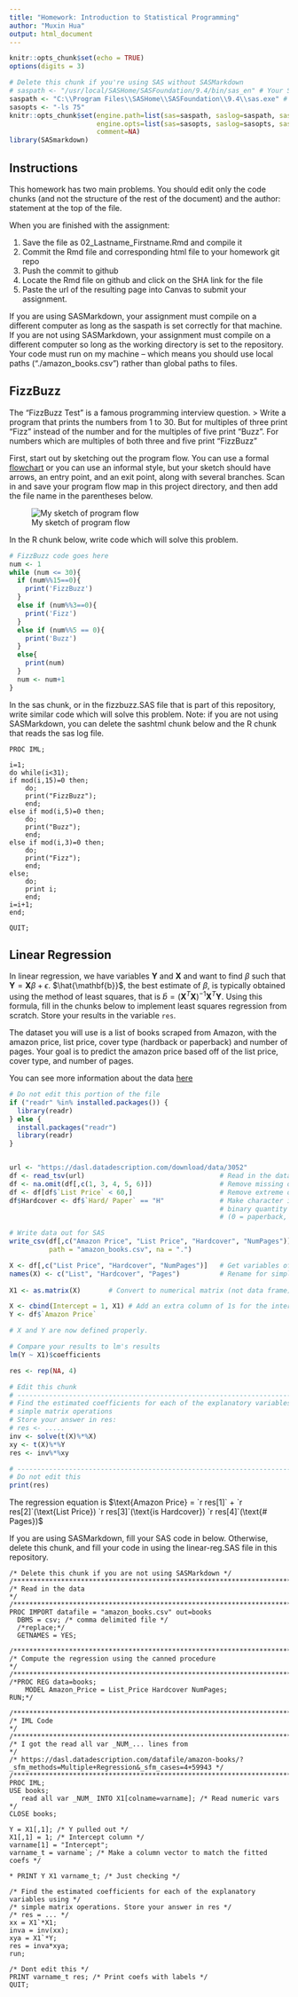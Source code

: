```yaml
---
title: "Homework: Introduction to Statistical Programming"
author: "Muxin Hua"
output: html_document
---
```


```r
knitr::opts_chunk$set(echo = TRUE)
options(digits = 3)
```

```r
# Delete this chunk if you're using SAS without SASMarkdown
# saspath <- "/usr/local/SASHome/SASFoundation/9.4/bin/sas_en" # Your SAS path goes here
saspath <- "C:\\Program Files\\SASHome\\SASFoundation\\9.4\\sas.exe" # Your SAS path goes here
sasopts <- "-ls 75"
knitr::opts_chunk$set(engine.path=list(sas=saspath, saslog=saspath, sashtml=saspath),
                      engine.opts=list(sas=sasopts, saslog=sasopts, sashtml=sasopts), 
                      comment=NA)
library(SASmarkdown)
```
## Instructions
This homework has two main problems. You should edit only the code chunks (and not the structure of the rest of the document) and the author: statement at the top of the file. 

When you are finished with the assignment: 

1. Save the file as 02_Lastname_Firstname.Rmd and compile it
2. Commit the Rmd file and corresponding html file to your homework git repo
3. Push the commit to github
4. Locate the Rmd file on github and click on the SHA link for the file
5. Paste the url of the resulting page into Canvas to submit your assignment.

If you are using SASMarkdown, your assignment must compile on a different computer as long as the saspath is set correctly for that machine.
If you are not using SASMarkdown, your assignment must compile on a different computer so long as the working directory is set to the repository. Your code must run on my machine -- which means you should use local paths ("./amazon_books.csv") rather than global paths to files.

## FizzBuzz

The "FizzBuzz Test" is a famous programming interview question. 
> Write a program that prints the numbers from 1 to 30. But for multiples of three print “Fizz” instead of the number and for the multiples of five print “Buzz”. For numbers which are multiples of both three and five print "FizzBuzz"

First, start out by sketching out the program flow. You can use a formal [flowchart](https://www.programiz.com/article/flowchart-programming) or you can use an informal style, but your sketch should have arrows, an entry point, and an exit point, along with several branches. Scan in and save your program flow map in this project directory, and then add the file name in the parentheses below.

![My sketch of program flow](./my-file-name.jpg)

In the R chunk below, write code which will solve this problem. 

```r

# FizzBuzz code goes here
num <- 1
while (num <= 30){
  if (num%%15==0){
    print('FizzBuzz')
  }
  else if (num%%3==0){
    print('Fizz')
  }
  else if (num%%5 == 0){
    print('Buzz')
  }
  else{
    print(num)
  }
  num <- num+1
}

```

In the sas chunk, or in the fizzbuzz.SAS file that is part of this repository, write similar code which will solve this problem. Note: if you are not using SASMarkdown, you can delete the sashtml chunk below and the R chunk that reads the sas log file. 

```sas
PROC IML;

i=1;
do while(i<31);
if mod(i,15)=0 then;
	do;
	print("FizzBuzz");
	end;
else if mod(i,5)=0 then;
	do;
	print("Buzz");
	end;
else if mod(i,3)=0 then;
	do;
	print("Fizz");
	end;
else;
	do;
	print i;
	end;
i=i+1;
end;

QUIT;
```

## Linear Regression

In linear regression, we have variables $\mathbf{Y}$ and $\mathbf{X}$ and want to find $\beta$ such that $\mathbf{Y} = \mathbf{X}\beta + \epsilon$. $\hat{\mathbf{b}}$, the best estimate of $\beta$, is typically obtained using the method of least squares, that is $\hat b = (\mathbf{X}^{T}\mathbf{X})^{-1}\mathbf{X}^T\mathbf{Y}$. Using this formula, fill in the chunks below to implement least squares regression from scratch. Store your results in the variable `res`.

The dataset you will use is a list of books scraped from Amazon, with the amazon price, list price, cover type (hardback or paperback) and number of pages. Your goal is to predict the amazon price based off of the list price, cover type, and number of pages.

You can see more information about the data [here](https://dasl.datadescription.com/datafile/amazon-books/?_sfm_methods=Multiple+Regression&_sfm_cases=4+59943)

```r
# Do not edit this portion of the file
if ("readr" %in% installed.packages()) {
  library(readr)
} else {
  install.packages("readr")
  library(readr)
}


url <- "https://dasl.datadescription.com/download/data/3052"
df <- read_tsv(url)                                  # Read in the data
df <- na.omit(df[,c(1, 3, 4, 5, 6)])                 # Remove missing observations
df <- df[df$`List Price` < 60,]                      # Remove extreme observations
df$Hardcover <- df$`Hard/ Paper` == "H"              # Make character into
                                                     # binary quantity 
                                                     # (0 = paperback, 1 = hardcover)

# Write data out for SAS
write_csv(df[,c("Amazon Price", "List Price", "Hardcover", "NumPages")], 
          path = "amazon_books.csv", na = ".")

X <- df[,c("List Price", "Hardcover", "NumPages")]   # Get variables of interest
names(X) <- c("List", "Hardcover", "Pages")          # Rename for simplicity
                                                     
X1 <- as.matrix(X)       # Convert to numerical matrix (not data frame)

X <- cbind(Intercept = 1, X1) # Add an extra column of 1s for the intercept
Y <- df$`Amazon Price`

# X and Y are now defined properly.

# Compare your results to lm's results
lm(Y ~ X1)$coefficients

res <- rep(NA, 4)
```

```r
# Edit this chunk
# ------------------------------------------------------------------------------
# Find the estimated coefficients for each of the explanatory variables using 
# simple matrix operations
# Store your answer in res: 
# res <- .....
inv <- solve(t(X)%*%X)
xy <- t(X)%*%Y
res <- inv%*%xy

# ------------------------------------------------------------------------------
# Do not edit this
print(res) 
```

The regression equation is $\text{Amazon Price} = `r res[1]` + `r res[2]`(\text{List Price}) `r res[3]`(\text{is Hardcover})  `r res[4]`(\text{# Pages})$


If you are using SASMarkdown, fill your SAS code in below. Otherwise, delete this chunk, and fill your code in using the linear-reg.SAS file in this repository.
```sas
/* Delete this chunk if you are not using SASMarkdown */
/********************************************************************************/
/* Read in the data                                                             */
/********************************************************************************/
PROC IMPORT datafile = "amazon_books.csv" out=books
  DBMS = csv; /* comma delimited file */
  /*replace;*/
  GETNAMES = YES;
  
/********************************************************************************/
/* Compute the regression using the canned procedure                            */
/********************************************************************************/
/*PROC REG data=books;
    MODEL Amazon_Price = List_Price Hardcover NumPages;
RUN;*/

/********************************************************************************/
/* IML Code                                                                     */
/********************************************************************************/
/* I got the read all var _NUM_... lines from                                   */
/* https://dasl.datadescription.com/datafile/amazon-books/?_sfm_methods=Multiple+Regression&_sfm_cases=4+59943 */
/********************************************************************************/
PROC IML;
USE books;
   read all var _NUM_ INTO X1[colname=varname]; /* Read numeric vars */
CLOSE books;
  
Y = X1[,1]; /* Y pulled out */
X1[,1] = 1; /* Intercept column */
varname[1] = "Intercept";
varname_t = varname`; /* Make a column vector to match the fitted coefs */
    
* PRINT Y X1 varname_t; /* Just checking */
    
/* Find the estimated coefficients for each of the explanatory variables using */
/* simple matrix operations. Store your answer in res */
/* res = ... */
xx = X1`*X1;
inva = inv(xx);
xya = X1`*Y;
res = inva*xya;
run; 

/* Dont edit this */     
PRINT varname_t res; /* Print coefs with labels */
QUIT;
```

